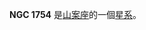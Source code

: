 {{NGCInfoBox|NGCID=NGC 1754|發現者=約翰·弗里德里希·威廉·赫歇爾|發現日期=1836年11月12日|其他編號=ESO 56-SC25|曆元=J2000.0|赤經=4時54分17.9秒
|赤緯=-70°26'30"|星座=山案座|星體=星系|星等=12|表面亮度=|藍等=}}

'''NGC 1754''' 是[[山案座|山案座]]的一個[[星系|星系]]。

{{NGCReference|1754}}
